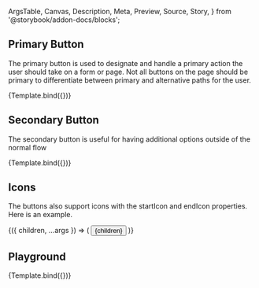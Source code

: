 <!-- @prettier -->

  ArgsTable,
  Canvas,
  Description,
  Meta,
  Preview,
  Source,
  Story,
} from '@storybook/addon-docs/blocks';


<Meta argTypes={argTypes} component={Button} title="Atoms/Button" />

<Description of={Button} />

## Primary Button

The primary button is used to designate and handle a primary action the user
should take on a form or page. Not all buttons on the page should be primary to
differentiate between primary and alternative paths for the user.

<Canvas>
  <Story name="Primary" args={{ children: 'Click me', color: 'primary' }}>
    {Template.bind({})}
  </Story>
</Canvas>

## Secondary Button

The secondary button is useful for having additional options outside of the normal flow

<Canvas>
  <Story
    name="Secondary"
    args={{ children: 'Click me', disabled: false, variant: 'outlined' }}
  >
    {Template.bind({})}
  </Story>
</Canvas>

## Icons

The buttons also support icons with the startIcon and endIcon properties. Here is an example.

<Canvas>
  <Story
    name="Icons"
    args={{ children: 'Click me', disabled: false, variant: 'contained' }}
  >
    {({ children, ...args }) => (
      <Button endIcon={Icon} {...args}>
        {children}
      </Button>
    )}
  </Story>
</Canvas>

## Playground

<Canvas isColumn>
  <Source language="jsx" story="Playground" />
  <Story
    name="Playground"
    args={{ children: 'Click me', disabled: false, variant: 'contained' }}
  >
    {Template.bind({})}
  </Story>
  <ArgsTable story="Playground" />
</Canvas>
